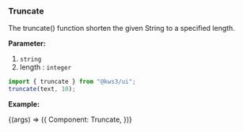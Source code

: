 
<Version />

<Meta title="Utils/2. Examples/Truncate" />

### Truncate

The truncate() function shorten the given String to a specified length.

**Parameter:**

1. `string`
2. length : `integer`

```js
import { truncate } from "@kws3/ui";
truncate(text, 10);
```

**Example:**

<Story name="Truncate" args={{}}>
  {(args) => ({
    Component: Truncate,
  })}
</Story>
